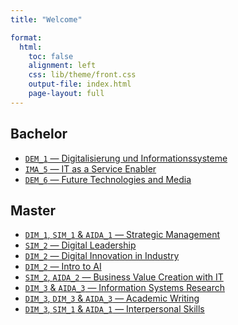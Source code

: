 ```yaml
---
title: "Welcome"  

format: 
  html:
    toc: false
    alignment: left
    css: lib/theme/front.css
    output-file: index.html
    page-layout: full
---
```


## Bachelor

<!-- [`IMUK_1` — Grundzüge Informationsmanagement](lectures/GIM/23ST/admin/) -->
- [`DEM_1` — Digitalisierung und Informationssysteme](lectures/DE1/23WT/admin/)
- [`IMA_5` — IT as a Service Enabler](lectures/ITSE/24ST/admin/)
- [`DEM_6` — Future Technologies and Media](lectures/FTM/24ST/admin/)


## Master

<!-- - [`SIM_1` — Technology & Application Management](lectures/TAM/22WT/admin/) -->
- [`DIM_1`, `SIM_1` & `AIDA_1` — Strategic Management](lectures/SM/23WT/admin/)
- [`SIM_2` — Digital Leadership](lectures/DL/24ST/admin/)
- [`DIM_2` — Digital Innovation in Industry](lectures/DIiI/24ST/admin/)
- [`DIM_2` — Intro to AI](lectures/I2AI/24ST/admin/)
- [`SIM_2`, `AIDA_2` — Business Value Creation with IT](lectures/BVC/24ST/admin/)
- [`DIM_3` & `AIDA_3` — Information Systems Research](lectures/ISR/23WT/admin/)
- [`DIM_3`, `DIM_3` & `AIDA_3` — Academic Writing](lectures/AW/24ST/admin/)
- [`DIM_3`, `SIM_1` & `AIDA_1` — Interpersonal Skills](lectures/IPS/23WT/admin/)
